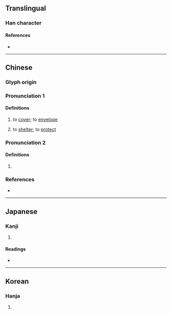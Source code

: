 {{also|焘}}
{{character info/new}}
==Translingual==

===Han character===
{{Han char|rn=86|rad=火|as=14|sn=18|four=40334|canj=GNMF|ids=⿱壽灬}}

====References====
* {{Han ref|kx=0685.350|dkj=19519|dj=1098.210|hdz=32244.050|uh=71FE|ud=29182|bh=C276|bd=49782}}

----

==Chinese==
{{zh-forms|s=焘}}

===Glyph origin===
{{Han etym}}

===Pronunciation 1===
{{zh-pron
|m=dào,táo,tāo,1nb=standard in Mainland,1nc=variant in Taiwan,2nb=standard in Taiwan,3nb=variant in Mainland
|c=dou6,tou4
|mc=y
|oc=y
|cat=v
}}

====Definitions====
{{zh-hanzi}}

# {{lb|zh|literary}} to [[cover]]; to [[envelope]]
# {{lb|zh|literary}} to [[shelter]]; to [[protect]]

===Pronunciation 2===
{{zh-pron
|m=tāo
|cat=
}}

====Definitions====
{{zh-hanzi}}

# {{zh-used2|n}}

===References===
* {{R:yue:mfccd}}

----

==Japanese==

===Kanji===
{{ja-kanji|grade=|rs=火14}}

# {{rfdef|ja|sort=火14}}

====Readings====
* {{ja-readings|on=[[とう]] (tō), [[どう]] (dō), [[ちゅう]] (chū), [[じゅ]] (ju)|kun=[[てらす]] (terasu)}}

----

==Korean==

===Hanja===
{{ko-hanja|hangeul=도|eumhun=|rv=do|mr=to|y=to}}

# {{rfdef|ko|sort=火14}}